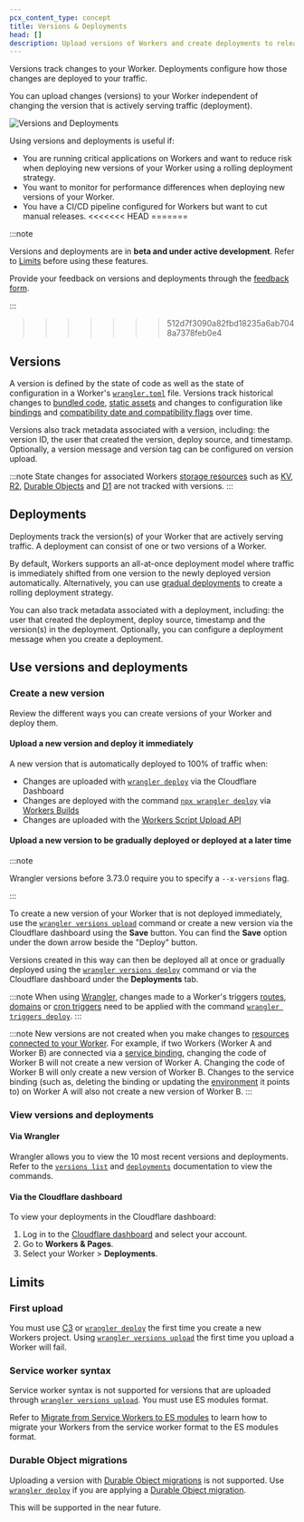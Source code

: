 ```yaml
---
pcx_content_type: concept
title: Versions & Deployments
head: []
description: Upload versions of Workers and create deployments to release new versions.
---
```


Versions track changes to your Worker. Deployments configure how those changes are deployed to your traffic.

You can upload changes (versions) to your Worker independent of changing the version that is actively serving traffic (deployment).

![Versions and Deployments](~/assets/images/workers/platform/versions-and-deployments/versions-and-deployments.png)

Using versions and deployments is useful if:

- You are running critical applications on Workers and want to reduce risk when deploying new versions of your Worker using a rolling deployment strategy.
- You want to monitor for performance differences when deploying new versions of your Worker.
- You have a CI/CD pipeline configured for Workers but want to cut manual releases.
<<<<<<< HEAD
=======

:::note

Versions and deployments are in **beta and under active development**. Refer to [Limits](/workers/configuration/versions-and-deployments/#limits) before using these features.

Provide your feedback on versions and deployments through the [feedback form](https://www.cloudflare.com/lp/developer-week-deployments).

:::
>>>>>>> 512d7f3090a82fbd18235a6ab7048a7378feb0e4

## Versions

A version is defined by the state of code as well as the state of configuration in a Worker's [`wrangler.toml`](/workers/wrangler/configuration/) file. Versions track historical changes to [bundled code](/workers/wrangler/bundling/), [static assets](/workers/static-assets/) and changes to configuration like [bindings](/workers/runtime-apis/bindings/) and [compatibility date and compatibility flags](/workers/configuration/compatibility-dates/) over time.

Versions also track metadata associated with a version, including: the version ID, the user that created the version, deploy source, and timestamp. Optionally, a version message and version tag can be configured on version upload.

:::note
State changes for associated Workers [storage resources](/workers/platform/storage-options/) such as [KV](/kv/), [R2](/r2/), [Durable Objects](/durable-objects/) and [D1](/d1/) are not tracked with versions.
:::

## Deployments

Deployments track the version(s) of your Worker that are actively serving traffic. A deployment can consist of one or two versions of a Worker.

By default, Workers supports an all-at-once deployment model where traffic is immediately shifted from one version to the newly deployed version automatically. Alternatively, you can use [gradual deployments](/workers/configuration/versions-and-deployments/gradual-deployments/) to create a rolling deployment strategy.

You can also track metadata associated with a deployment, including: the user that created the deployment, deploy source, timestamp and the version(s) in the deployment. Optionally, you can configure a deployment message when you create a deployment.

## Use versions and deployments

### Create a new version

Review the different ways you can create versions of your Worker and deploy them.

#### Upload a new version and deploy it immediately

A new version that is automatically deployed to 100% of traffic when:

- Changes are uploaded with [`wrangler deploy`](/workers/wrangler/commands/#deploy) via the Cloudflare Dashboard
- Changes are deployed with the command [`npx wrangler deploy`](/workers/wrangler/commands/#deploy) via [Workers Builds](/workers/ci-cd/builds)
- Changes are uploaded with the [Workers Script Upload API](/api/operations/worker-script-upload-worker-module)

#### Upload a new version to be gradually deployed or deployed at a later time

:::note

Wrangler versions before 3.73.0 require you to specify a `--x-versions` flag.

:::

To create a new version of your Worker that is not deployed immediately, use the [`wrangler versions upload`](/workers/wrangler/commands/#upload) command or create a new version via the Cloudflare dashboard using the **Save** button. You can find the **Save** option under the down arrow beside the "Deploy" button.

Versions created in this way can then be deployed all at once or gradually deployed using the [`wrangler versions deploy`](/workers/wrangler/commands/#deploy-2) command or via the Cloudflare dashboard under the **Deployments** tab.

:::note
When using [Wrangler](/workers/wrangler/), changes made to a Worker's triggers [routes, domains](/workers/configuration/routing/) or [cron triggers](/workers/configuration/cron-triggers/) need to be applied with the command [`wrangler triggers deploy`](/workers/wrangler/commands/#triggers).
:::

:::note
New versions are not created when you make changes to [resources connected to your Worker](/workers/runtime-apis/bindings/). For example, if two Workers (Worker A and Worker B) are connected via a [service binding](/workers/runtime-apis/bindings/service-bindings/), changing the code of Worker B will not create a new version of Worker A. Changing the code of Worker B will only create a new version of Worker B. Changes to the service binding (such as, deleting the binding or updating the [environment](/workers/wrangler/environments/) it points to) on Worker A will also not create a new version of Worker B.
:::

### View versions and deployments

#### Via Wrangler

Wrangler allows you to view the 10 most recent versions and deployments. Refer to the [`versions list`](/workers/wrangler/commands/#list-8) and [`deployments`](/workers/wrangler/commands/#list-9) documentation to view the commands.

#### Via the Cloudflare dashboard

To view your deployments in the Cloudflare dashboard:

1. Log in to the [Cloudflare dashboard](https://dash.cloudflare.com/?to=/:account/workers) and select your account.
2. Go to **Workers & Pages**.
3. Select your Worker > **Deployments**.

## Limits

### First upload

You must use [C3](/workers/get-started/guide/#1-create-a-new-worker-project) or [`wrangler deploy`](/workers/wrangler/commands/#deploy) the first time you create a new Workers project. Using [`wrangler versions upload`](/workers/wrangler/commands/#upload) the first time you upload a Worker will fail.

### Service worker syntax

Service worker syntax is not supported for versions that are uploaded through [`wrangler versions upload`](/workers/wrangler/commands/#upload). You must use ES modules format.

Refer to [Migrate from Service Workers to ES modules](/workers/reference/migrate-to-module-workers/#advantages-of-migrating) to learn how to migrate your Workers from the service worker format to the ES modules format.

### Durable Object migrations

Uploading a version with [Durable Object migrations](/durable-objects/reference/durable-objects-migrations/) is not supported. Use [`wrangler deploy`](/workers/wrangler/commands/#deploy) if you are applying a [Durable Object migration](/durable-objects/reference/durable-objects-migrations/).

This will be supported in the near future.
